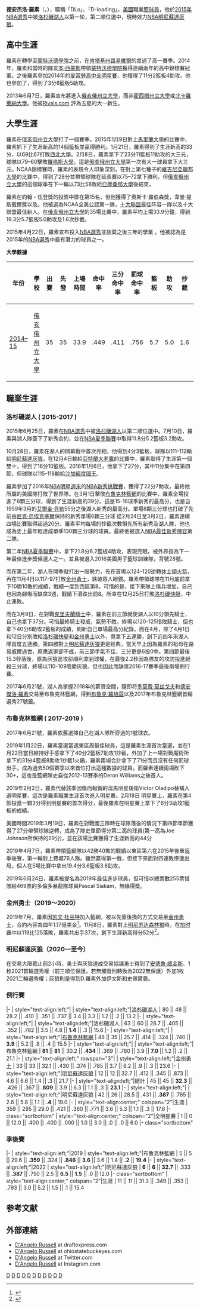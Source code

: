 {{noteTA
|G1=NBA
}}
{{Infobox basketball biography
| name         = 德安杰洛·羅素<br>D'Angelo Russell
| image        = DARussell 2019.jpg
| position     = [[控球後衛|控球後衛]] / [[得分後衛|得分後衛]]
| height_ft    = 6
| height_in    = 4
| weight_lbs   = 193
| league       = [[NBA|NBA]]
| team         = 明尼蘇達灰狼
| number       = 0
| nationality  = {{USA}}
| birth_date   = {{birth date and age|1996|2|23}}
| birth_place  = {{flag|Kentucky}}[[路易維爾_(肯塔基州)|路易維爾]]
| high_school  = {{tsl|en|Central High School (Louisville, Kentucky)|中央高中 (肯塔基)|中央高中}}（[[肯塔基州|肯塔基州]][[路易維爾_(肯塔基州)|路易維爾]]）<br>[[蒙特沃德學院|蒙特沃德學院]]（[[佛夢里达州|佛夢里达州]][[蒙特沃德_(佛夢里达州)|蒙特沃德]]）
| college      = [[俄亥俄州立大學|俄亥俄州立大學]] (2014–2015)
| draft_round  = 1
| draft_pick   = 2
| draft_year   = 2015
| draft_team   = [[洛杉磯湖人|洛杉磯湖人]]
| career_start = 2015年
| years1       = {{nbay|2015|start}}–{{nbay|2016|end}}
| team1        = [[洛杉磯湖人|洛杉磯湖人]]
| years2       = {{nbay|2017|start}}–{{nbay|2018|end}}
| team2        = [[布魯克林籃網|布魯克林籃網]]
| years3       = {{nbay|2019|start}}–{{nbay|2019|end}}
| team3        = [[金州勇士|金州勇士]]
| years4       = {{nbay|2019|end}}–至今
| team4        = [[明尼蘇達灰狼|明尼蘇達灰狼]]
| awards =
* [[NBA全明星賽|NBA全明星賽]]（{{nasg|2019}}）
* [[NBA最佳新秀陣容|NBA最佳新秀陣容二隊]]（{{nbay|2016|end}}）
* NCAA全美公認最佳陣容一隊 （{{tsl|en|2015 NCAA Men's Basketball All-Americans|2015年NCAA全美男子籃球|2015}}）
* [[十大聯盟|十大聯盟]]最佳陣容一隊 （{{tsl|en|2015 NCAA Men's Basketball All-Americans|2015年NCAA全美男子籃球|2015}}）
* [[十大聯盟|十大聯盟]]最佳新秀 （{{tsl|en|2015 NCAA Men's Basketball All-Americans|2015年NCAA全美男子籃球|2015}}）
* {{tsl|en|Jerry West Award|傑瑞·威斯特獎}}（{{tsl|en|2015 NCAA Men's Basketball All-Americans|2015年NCAA全美男子籃球|2015}}）
* [[麥當勞高中全明星賽|麥當勞高中全明星賽]]（{{tsl|en|2014 McDonald's All-American Boys Game|2014年麥當勞高中全明星賽男孩比賽|2014}}）
* {{tsl|en|Jordan Brand Classic|喬丹經典賽}}（2014）
}}

'''德安杰洛·羅素'''（{{lang-en|'''D'Angelo Danté Russell'''}}，{{bd|1996年|2月23日|catIdx=B}}），暱稱「DLo」、「D-loading」，[[美國|美國]]職業[[籃球員|籃球員]]，他於[[2015年NBA選秀|2015年NBA選秀]]中被[[洛杉磯湖人|洛杉磯湖人]]以第一轮，第二順位選中，現時效力[[NBA|NBA]][[明尼蘇達灰狼|明尼蘇達灰狼]]。

== 高中生涯 ==
羅素在轉學至[[蒙特沃德學院|蒙特沃德學院]]之前，在[[肯塔基州|肯塔基州]][[路易維爾_(肯塔基州)|路易維爾]]的{{tsl|en|Central High School (Louisville, Kentucky)|中央高中 (肯塔基)|中央高中}}度過了高一賽季。2014年，羅素和當時的隊友[[本·西蒙斯|本·西蒙斯]]帶領[[蒙特沃德學院|蒙特沃德學院]]獲得連續兩年的高中錦標賽冠軍。之後羅素參加2014年的[[麥當勞高中全明星賽|麥當勞高中全明星賽]]，他獲得了11分2籃板4助攻。他也參加了{{tsl|en|Jordan Brand Classic|喬丹經典賽}}，得到了3分8籃板5助攻。

2013年6月7日，羅素宣布將進入[[俄亥俄州立大學|俄亥俄州立大學]]，而非[[密西根州立大學|密西根州立大學]]或[[北卡羅萊納大學|北卡羅萊納大學]]。他被[https://en.m.wikipedia.org/wiki/Rivals.com Rivals.com] {{Wayback|url=https://en.m.wikipedia.org/wiki/Rivals.com |date=20220511121544 }}評為五星的大一新生。

== 大學生涯 ==
羅素在[[俄亥俄州立大學|俄亥俄州立大學]]打了一個賽季。2015年1月9日對上[[馬里蘭大學|馬里蘭大學]]的比賽中，羅素抓下了生涯新高的14個籃板並贏得勝利。1月21日，羅素得到了生涯新高的33分，以69比67打敗[[西北大學|西北大學]]。2月8日，羅素拿下了23分11籃板11助攻的大三元，球隊以79–60擊敗[[羅格斯大學|羅格斯大學]]。這是[[俄亥俄州立大學|俄亥俄州立大學]]第一次有大一球員拿下大三元。NCAA錦標賽時，羅素的表現令人印象深刻，在對上第七種子的[[維吉尼亞聯邦大學|維吉尼亞聯邦大學]]的比賽中，得到了28分並帶領球隊在延長賽以75–72拿下勝利。但[[俄亥俄州立大學|俄亥俄州立大學]]的這個球季在下一輪以73比58敗給[[亞歷桑那大學|亞歷桑那大學]]後結束。

羅素在約翰・伍登獎的投票中排在第15名，但他獲得了奧斯卡·羅伯森獎，韋曼·提斯戴爾獎以及{{tsl|en|Jerry West Award|傑瑞·威斯特獎}}。他被選為NCAA全美公認第一隊，[[十大聯盟|十大聯盟]]最佳阵容一隊以及十大聯盟最佳新人。在[[俄亥俄州立大學|俄亥俄州立大學]]的35場比賽中，羅素平均上場33.9分鐘，得到19.3分5.7籃板5.0助攻及1.6次抄截。

2015年4月22日，羅素宣布投入[[NBA選秀|NBA選秀]]並放棄之後三年的學業 。他被認為是2015年的[[NBA選秀|NBA選秀]]中最有潛力的球員之一。

'''大學數據'''
  
{| class="wikitable sortable"
!年份
!學校
!出賽
!先發
!上場時間
!命中率
!三分命中率
!罰球命中率
!籃板
!助攻

!抄截
!阻攻
!得分
|-
|[https://en.m.wikipedia.org/wiki/2014%E2%80%9315_NCAA_Division_I_men%27s_basketball_season 2014–15] {{Wayback|url=https://en.m.wikipedia.org/wiki/2014%E2%80%9315_NCAA_Division_I_men%27s_basketball_season |date=20220410012340 }}
|[[俄亥俄州立大學|俄亥俄州立大學]]
|35
|35
|33.9
|.449
|.411
|.756
|5.7
|5.0
|1.6
|.3
|19.3
|}

==職業生涯==
===洛杉磯湖人 ( 2015-2017 )===

2015年6月25日，羅素在[[NBA選秀|NBA選秀]]中被[[洛杉磯湖人|洛杉磯湖人]]以第二順位選中。7月10日，羅素與湖人隊簽下了新秀合約，並在[[NBA夏季聯賽|NBA夏季聯賽]]中取得11.8分5.2籃板3.2助攻。

10月28日，羅素在湖人的開幕戰中首次亮相，他得到4分3籃板，球隊以111-112輸給[[明尼蘇達灰狼|明尼蘇達灰狼]]。在12月4日輸給[[亞特蘭大老鷹|亞特蘭大老鷹]]的比賽中，羅素取得了生涯第一個雙十，得到了16分10籃板。2016年1月6日，他拿下了27分，其中11分集中在第四節，但球隊以115-118輸給[[沙加緬度國王|沙加緬度國王]]。

羅素參加了2016年[[NBA明星週末|NBA明星週末]]的[[NBA新秀挑戰賽|NBA新秀挑戰賽]]，獲得了22分7助攻，最終他所屬的美國隊打敗了世界隊。在3月1日擊敗[[布魯克林籃網|布魯克林籃網]]的比賽中，羅素全場投進了8顆三分球，得到了生涯新高的39分。這是15-16球季新秀的最高分，也是自1959年3月的[[艾爾金·貝勒|艾爾金·貝勒]]55分之後湖人新秀的最高分。單場8顆三分球也打破了先前由[[尼克·范埃克塞爾|尼克·范埃克塞爾]]保持的新秀單場6顆三分球 從2月24日至3月2日，羅素連續四場比賽取得超過20分。羅素平均每場的抄截次數領先所有新秀及湖人隊，他也成為史上最年輕達成單季130顆三分球的球員。最終他被選入[[NBA最佳新秀陣容|NBA最佳新秀陣容]]第二隊。

第二年[[NBA夏季聯賽|NBA夏季聯賽]]中，拿下21.8分6.2籃板4助攻，表現亮眼。被外界指為下一年最佳進步獎候選人之一。並且被選入2016美國男子籃球訓練隊，背號28號。

而在第二年，湖人在開季就打出一股勢力，先在首場以124-120逆轉[[休士頓火箭|休士頓火箭]]，再在11月4日以117-97打敗[[金州勇士|金州勇士]]，跌破眾人眼鏡。羅素帶領球隊在11月底前拿下10勝10敗的成績，戰績一度到西區第8。可惜的是，接下來隊上傷兵增加，自己也因為腳傷而缺席3週，戰績下滑跌出前8。所幸在12月25日打敗[[洛杉磯快艇|洛杉磯快艇]]，中止連敗。

而在3月9日，在對戰[[克里夫蘭騎士|克里夫蘭騎士]]中，羅素在前三節就使湖人以10分領先騎士，自己也拿下37分。可惜最終騎士發威，氣勢不敵，終場以120-125惜敗騎士，但也拿下40分6助攻2籃板的成績，刷新自己單場最高分紀錄。而在4月，除了4月1日和12日分別敗給[[洛杉磯快艇|洛杉磯快艇]]和[[金州勇士|金州勇士]]以外，竟拿下五連勝，創下近四年來湖人隊首度五連勝。第四勝對上[[明尼蘇達灰狼|明尼蘇達灰狼]]更是經典，當天早上因為羅素的祖母在路易威爾過世，原應返家卻不成，前三節手氣不佳，三分更是6投0中。第四節最後15.3秒落後，原為灰狼進攻卻順利拿到球權，在最後2.2秒因為隊友的攻防投進絕殺三分球，終場以110-109險勝灰狼。但也因此而缺席2016-17賽季最後兩場例行賽。

2017年6月21號，湖人為掌握2018年的薪資空間，隨即将[[季莫费·莫兹戈夫|季莫费·莫兹戈夫]]和[[德安傑洛·羅素|德安傑洛·羅素]]交易至布魯克林籃網，得到[[布魯克·羅培茲|布魯克·羅培茲]]以及2017年布魯克林籃網首輪選秀27號籤。

===布魯克林籃網 ( 2017-2019 )===

2017年6月21號，羅素依舊選擇自己在湖人隊所穿過的1號球衣。

2019年1月22日，羅素當選當週東區周最佳球員，這是羅素生涯首次當選，並在1月22日當日維持好手感拿下了40分2籃板7助攻1抄截，外加了上一場對戰魔術所拿下的31分4籃板8助攻1抄截1火鍋，羅素兩場合計拿下了71分而且沒有任何罰球出手，成為過去50個賽季以來首位打出這種數據的球員，而羅素連續兩場砍下30+，這也是籃網隊史自從2012-13賽季的Deron Williams之後首人。

2019年2月2日，羅素代替該季因傷而報銷的溜馬明星後衛Victor Oladipo替補入選明星賽，這次是羅素職業生涯首次進入明星賽。2月18日 明星賽上，羅素在第4節投進一顆3分得到明星賽的首次得分，最後羅素在明星賽上拿下了6分3助攻1籃板的成績。

美國時間2019年3月19日，羅素在對戰國王隊時在球隊落後的情況下第四節單節獲得了27分帶領球隊逆轉，成為了隊史單節得分第二高的球員(第一高為Joe Johnson所保持的29分)，並在該場比賽獲得了生涯新高的44分

2019年4月7日，羅素帶領籃網隊以42勝40敗的戰績以東區第六在2015年後重返季後賽，第一輪對上費城76人隊。雖然贏得第一戰，但接下來面對四連敗慘遭出局。個人在5場比賽中拿出19.4分3.6籃板3.6助攻。

2019年6月24日，羅素被提名為2019年最佳進步球員，但可惜以總票數255票惜敗給469票的多倫多暴龍隊球員Pascal Siakam，無緣得獎。

=== 金州勇士（2019～2020） ===
2019年7月，羅素因[[凯文·杜兰特|凯文·杜兰特]]加入籃網，被以先簽後換的方式交易至[[金州勇士|金州勇士]]，合約內容為四年1.17億美金<ref>{{cite web|url=https://www.nba.com/warriors/news/warriors-acquire-russell-20190707|title=Warriors Acquire All-Star Guard D'Angelo Russell From Brooklyn Nets|work=NBA.com|date=2019-07-07|accessdate=2019-12-20|archive-date=2019-07-08|archive-url=https://web.archive.org/web/20190708065138/https://www.nba.com/warriors/news/warriors-acquire-russell-20190707|dead-url=no}}</ref>。11月8日，羅素對上[[明尼苏达森林狼|明尼苏达森林狼]]時，在[[加时赛|加时赛]]中以119比125落敗，羅素共出手37次，創下生涯新高得分52分<ref>{{Cite web|url=https://www.espn.com/nba/game?gameId=401160762|title=Warriors vs. Timberwolves - Game Summary - ESPN|website=ESPN.com|language=en|access-date=2019-11-09|archive-date=2020-02-06|archive-url=https://web.archive.org/web/20200206140422/https://www.espn.com/nba/game?gameId=401160762}}</ref>。

===明尼蘇達灰狼（2020—至今）===
在交易大限截止前2小時，勇士與灰狼達成交易協議勇士得到了[[安德魯·威金斯|安德魯·威金斯]]、1枚2021首輪選秀權（前三順位保護，若無觸發則轉換為2022無保護）外加1枚2021二輪選秀權；灰狼則是得到D.羅素外加伊文斯和史佩爾曼。

===例行賽===
{{NBA player statistics start}}
|-
| style="text-align:left;"|{{nbay|2015}}
| style="text-align:left;"|[[洛杉磯湖人|洛杉磯湖人]]
| 80 || 48 || 28.2 || .410 || .351 || .737 || 3.4 || 3.3 || 1.2 || .2 || 13.2
|-
| style="text-align:left;"|{{nbay|2016}}
| style="text-align:left;"|洛杉磯湖人
| 63 || 60 || 28.7 || .405 || .352 || .782 || 3.5 || 4.8 || '''1.4''' || .3 || 15.6
|-
| style="text-align:left;"|{{nbay|2017}}
| style="text-align:left;"|[[布魯克林籃網|布魯克林籃網]]
| 48 || 35 || 25.7 || .414 || .324 || .740 || '''3.9''' || 5.2 || .8 || .4 || 15.5
|-
| style="text-align:left;"|{{nbay|2018}}
| style="text-align:left;"|布魯克林籃網
| '''81''' || '''81''' || 30.2 || .'''434''' || .369 || .780 || 3.9 || '''7.0''' || 1.2 || .2 || 21.1
|-
| style="text-align:left;" rowspan="3"|{{nbay|2019}}
| style="text-align:left;"|[[金州勇士|金州勇士]]
| 33 || 33 || 32.1 || .430 || .374 || .785 || 3.7 || 6.2 || .9 || .3 || 23.6
|-
| style="text-align:left;"|[[明尼蘇達灰狼|明尼蘇達灰狼]]
| 12 || 12 || 32.7 || .412 || .345 || .873 || 4.6 || 6.6 || 1.4 || .3 || 21.7
|-
| style="text-align:left;"|總計
| 45 || 45 || '''32.3''' || .426 || .367 || '''.809''' || 3.9 || 6.3 || 1.1 || .3 || '''23.1'''
|-
| style="text-align:left;"|{{nbay|2020}}
| style="text-align:left;"|明尼蘇達灰狼
| 42 || 26 || 28.5 || .431 || '''.387''' || .765 || 2.6 || 5.8 || 1.1 || '''.4''' || 19.0
|-
| style="text-align:center;" colspan="2"|生涯
| 359 || 295 || 29.0 || .421 || .360 || .771 || 3.6 || 5.3 || 1.1 || .3 || 17.6
|- class="sortbottom"
| style="text-align:center;" colspan="2"|全明星賽
| 1 || 0 || 12.0 || .400 || .400 || .000 || 1.0 || 3.0 || .0 || .0 || 6.0
|- class="sortbottom"
{{s-end}}

===季後賽===
{{NBA player statistics start}}
|-
| style="text-align:left;"|2019
| style="text-align:left;"|布魯克林籃網
| 5 || 5 || 29.6 || '''.359''' || .324 || '''.846''' || '''3.6''' || 3.6 || 1.4 || '''.2''' || '''19.4'''
|-
| style="text-align:left;"|2022
| style="text-align:left;"|明尼蘇達灰狼
| '''6''' || '''6''' || '''32.7''' || .333 || '''.387''' || .750 || 2.5 || '''6.5''' || '''1.5''' || .0 || 12.0
|- class="sortbottom"
| style="text-align:center;" colspan="2"|生涯
| 11 || 11 || 31.3 || .349 || .353 || .793 || 3.0 || 5.2 || 1.5 || .1 || 15.4
{{s-end}}

== 参考文献 ==
{{reflist}}

==外部連結==
* [http://www.draftexpress.com/profile/D-Angelo-Russell-7175/ D'Angelo Russell] {{Wayback|url=http://www.draftexpress.com/profile/D-Angelo-Russell-7175/ |date=20210323150519 }} at draftexpress.com
* [https://web.archive.org/web/20150626130519/http://www.ohiostatebuckeyes.com/sports/m-baskbl/mtt/dangelo_russell_908069.html D'Angelo Russell] at ohiostatebuckeyes.com
* [https://twitter.com/Dloading D'Angelo Russell] {{Wayback|url=https://twitter.com/Dloading |date=20220425180229 }} at Twitter.com
* [https://instagram.com/dloading D'Angelo Russell] {{Wayback|url=https://instagram.com/dloading |date=20201108050447 }} at Instagram.com

{{明尼苏达森林狼现时球员名单}}
{{2015 NBA Draft}}
{{杰里·韦斯特奖}}

{{Authority control}}
{{DEFAULTSORT:Russell, D'Angelo}}
[[Category:肯塔基州人|D]]
[[Category:美国男子篮球运动员|D]]
[[Category:非洲裔美国篮球运动员|D]]
[[Category:肯塔基州运动员|D]]
[[Category:控球后卫|D]]
[[Category:得分后卫|D]]
[[Category:俄亥俄州立大学校友|D]]
[[Category:洛杉磯湖人隊球員|D]]
[[Category:布魯克林籃網球員|D]]
[[Category:金州勇士隊球員|D]]
[[Category:明尼蘇達森林狼隊球員|D]]